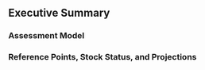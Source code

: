 ## Executive Summary

<!--- Where possible, the executive summary should paraphrase the shared content of the body of the report to minimize redundancy.--->

### Assessment Model

<!-- Include a short statement describing the assessment model used for the current management cycle and any data updates. -->

### Reference Points, Stock Status, and Projections

<!-- Short summary of reference points, stock status, and projections. When using `asar`, tables of reference points and projections will be automatically generated. -->

